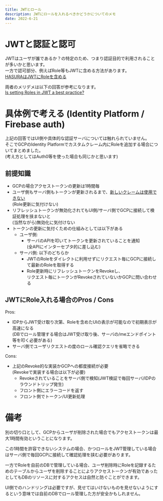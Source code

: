 ```yaml
---
title: JWTとロール
description: JWTにロールを入れるべきかどうかについてのメモ
date: 2022-6-21
---
```


# JWTと認証と認可

JWTはユーザが誰であるか？の特定のため、つまり認証目的で利用されることが多いかと思います。  
一方で認可部分、例えばRole等もJWTに含める方法があります。  
[HASURAはJWTにRoleを含める](https://hasura.io/docs/latest/graphql/core/auth/authentication/jwt/)

両者のメリデメは以下の回答が参考になります。  
[Is setting Roles in JWT a best practice?](https://stackoverflow.com/questions/47224931/is-setting-roles-in-jwt-a-best-practice)

# 具体例で考える (Identity Platform / Firebase auth)

上記の回答ではUI側や具体的な認証サーバについては触れられていません。  
そこでGCPのIdentity Platformでカスタムクレーム内にRoleを追加する場合についてまとめました。  
(考え方としてはAuth0等を使った場合も同じかと思います)


## 前提知識
- GCPの場合アクセストークンの更新は1時間毎
- ユーザ側もサーバ側もトークンが更新されるまで、[新しいクレームは使用できない](https://cloud.google.com/identity-platform/docs/how-to-configure-custom-claims)  
  (Role更新に気付けない)
- リフレッシュトークンが無効化されてもUI側/サーバ側でGCPに接続して検証処理を挟まないと  
  (当然ながら)無効化に気付けない
- トークンの更新に気付くための仕組みとしては以下がある
  - ユーザ側: 
    - サーバのAPIを叩いてトークンを更新されていることを通知  
    (全APIにインターセプタ的に差し込む)
  - サーバ側: 以下のどちらか
    - JWTのRoleをダイレクトに利用せずにリクエスト毎にGCPに接続して最新のRoleを取得する  
    - Role更新時にリフレッシュトークンをRevokeし、  
      リクエスト毎にトークンがRevokeされていないかGCPに問い合わせる

## JWTにRole入れる場合のPros / Cons

Pros:
- IDPからJWT受け取り次第、Roleを含めたUIの表示が可能なので初期表示が高速になる  
(DBでロール管理する場合はJWT受け取り後、サーバの/meエンドポイント等を叩く必要がある)
- サーバ側でユーザリクエストの度のロール確認クエリを省略できる

Cons:
- 上記のRevoke的な実装かGCPへの都度接続が必要  
  (Revokeで実装する場合は以下が必要)
  - Revokeされていることをサーバ側で検知(JWT検証で毎回サーバ/IDPのラウンドトリップ発生)
  - フロント側にエラーコードを返す
  - フロント側でトークン/UI更新処理


# 備考

別の切り口として、GCPからユーザが削除された場合でもアクセストークンは最大1時間有効ということになります。  

この1時間を許容できないシステムの場合、かつロールをJWT管理している場合はサーバ側で毎回GCPに接続して確認処理を挟む必要があります。  

一方でRoleを自前のDBで管理している場合、ユーザ削除時にRoleを記録するためのテーブルからユーザを削除することによりアクセストークンが有効であったとしてもDBのリソースに対するアクセスは自然と防ぐことができます。  

UI側でのハンドリングは必要ですが、見せてはいけないものを見せないようにするという意味では自前のDBでロール管理した方が安全かもしれません。
